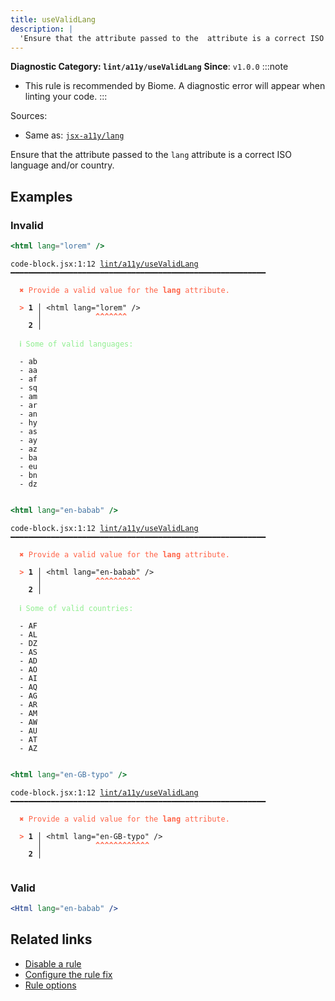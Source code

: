 ```yaml
---
title: useValidLang
description: |
  'Ensure that the attribute passed to the  attribute is a correct ISO language and/or country.'
---
```


**Diagnostic Category: `lint/a11y/useValidLang`**
<Tabs>
<TabItem label="JSX and TSX" icon="seti:javascript">
**Since**: `v1.0.0`
:::note
- This rule is recommended by Biome. A diagnostic error will appear when linting your code.
:::

Sources: 
- Same as: <a href="https://github.com/jsx-eslint/eslint-plugin-jsx-a11y/blob/main/docs/rules/lang.md" target="_blank"><code>jsx-a11y/lang</code></a>

Ensure that the attribute passed to the `lang` attribute is a correct ISO language and/or country.

## Examples

### Invalid

```jsx
<html lang="lorem" />
```

<pre class="language-text"><code class="language-text">code-block.jsx:1:12 <a href="https://biomejs.dev/linter/rules/use-valid-lang">lint/a11y/useValidLang</a> ━━━━━━━━━━━━━━━━━━━━━━━━━━━━━━━━━━━━━━━━━━━━━━━━━━━━━━━━━<br /><br />  <strong><span style="color: Tomato;">✖</span></strong> <span style="color: Tomato;">Provide a valid value for the </span><span style="color: Tomato;"><strong>lang</strong></span><span style="color: Tomato;"> attribute.</span><br />  <br />  <strong><span style="color: Tomato;">&gt;</span></strong> <strong>1 │ </strong>&lt;html lang=&quot;lorem&quot; /&gt;<br />   <strong>   │ </strong>           <strong><span style="color: Tomato;">^</span></strong><strong><span style="color: Tomato;">^</span></strong><strong><span style="color: Tomato;">^</span></strong><strong><span style="color: Tomato;">^</span></strong><strong><span style="color: Tomato;">^</span></strong><strong><span style="color: Tomato;">^</span></strong><strong><span style="color: Tomato;">^</span></strong><br />    <strong>2 │ </strong><br />  <br />  <strong><span style="color: lightgreen;">ℹ</span></strong> <span style="color: lightgreen;">Some of valid languages:</span><br />  <br />  - ab<br />  - aa<br />  - af<br />  - sq<br />  - am<br />  - ar<br />  - an<br />  - hy<br />  - as<br />  - ay<br />  - az<br />  - ba<br />  - eu<br />  - bn<br />  - dz<br />  <br /></code></pre>

```jsx
<html lang="en-babab" />
```

<pre class="language-text"><code class="language-text">code-block.jsx:1:12 <a href="https://biomejs.dev/linter/rules/use-valid-lang">lint/a11y/useValidLang</a> ━━━━━━━━━━━━━━━━━━━━━━━━━━━━━━━━━━━━━━━━━━━━━━━━━━━━━━━━━<br /><br />  <strong><span style="color: Tomato;">✖</span></strong> <span style="color: Tomato;">Provide a valid value for the </span><span style="color: Tomato;"><strong>lang</strong></span><span style="color: Tomato;"> attribute.</span><br />  <br />  <strong><span style="color: Tomato;">&gt;</span></strong> <strong>1 │ </strong>&lt;html lang=&quot;en-babab&quot; /&gt;<br />   <strong>   │ </strong>           <strong><span style="color: Tomato;">^</span></strong><strong><span style="color: Tomato;">^</span></strong><strong><span style="color: Tomato;">^</span></strong><strong><span style="color: Tomato;">^</span></strong><strong><span style="color: Tomato;">^</span></strong><strong><span style="color: Tomato;">^</span></strong><strong><span style="color: Tomato;">^</span></strong><strong><span style="color: Tomato;">^</span></strong><strong><span style="color: Tomato;">^</span></strong><strong><span style="color: Tomato;">^</span></strong><br />    <strong>2 │ </strong><br />  <br />  <strong><span style="color: lightgreen;">ℹ</span></strong> <span style="color: lightgreen;">Some of valid countries:</span><br />  <br />  - AF<br />  - AL<br />  - DZ<br />  - AS<br />  - AD<br />  - AO<br />  - AI<br />  - AQ<br />  - AG<br />  - AR<br />  - AM<br />  - AW<br />  - AU<br />  - AT<br />  - AZ<br />  <br /></code></pre>

```jsx
<html lang="en-GB-typo" />
```

<pre class="language-text"><code class="language-text">code-block.jsx:1:12 <a href="https://biomejs.dev/linter/rules/use-valid-lang">lint/a11y/useValidLang</a> ━━━━━━━━━━━━━━━━━━━━━━━━━━━━━━━━━━━━━━━━━━━━━━━━━━━━━━━━━<br /><br />  <strong><span style="color: Tomato;">✖</span></strong> <span style="color: Tomato;">Provide a valid value for the </span><span style="color: Tomato;"><strong>lang</strong></span><span style="color: Tomato;"> attribute.</span><br />  <br />  <strong><span style="color: Tomato;">&gt;</span></strong> <strong>1 │ </strong>&lt;html lang=&quot;en-GB-typo&quot; /&gt;<br />   <strong>   │ </strong>           <strong><span style="color: Tomato;">^</span></strong><strong><span style="color: Tomato;">^</span></strong><strong><span style="color: Tomato;">^</span></strong><strong><span style="color: Tomato;">^</span></strong><strong><span style="color: Tomato;">^</span></strong><strong><span style="color: Tomato;">^</span></strong><strong><span style="color: Tomato;">^</span></strong><strong><span style="color: Tomato;">^</span></strong><strong><span style="color: Tomato;">^</span></strong><strong><span style="color: Tomato;">^</span></strong><strong><span style="color: Tomato;">^</span></strong><strong><span style="color: Tomato;">^</span></strong><br />    <strong>2 │ </strong><br />  <br /></code></pre>

### Valid

```jsx
<Html lang="en-babab" />
```

## Related links

- [Disable a rule](/linter/#disable-a-lint-rule)
- [Configure the rule fix](/linter#configure-the-rule-fix)
- [Rule options](/linter/#rule-options)

</TabItem>
</Tabs>

